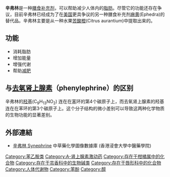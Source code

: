 {{medical}}
{{Drugbox
| IUPAC_name        = 4-[1-羟基-2-(甲基氨基)乙基]苯酚
| image             = Synephrine.svg
| CAS_number_Ref = {{cascite|correct|CAS}}
| CAS_number        = 94-07-5
| ATC_prefix        = C01
| ATC_suffix        = CA08 
| PubChem           = 7172
| Abbreviations =
| UNII_Ref = {{fdacite|correct|FDA}}
| UNII = 
| InChI = 1/C9H13NO2/c1-10-6-9(12)7-2-4-8(11)5-3-7/h2-5,9-12H,6H2,1H3
| InChIKey = YRCWQPVGYLYSOX-UHFFFAOYAW
| ChEMBL_Ref = {{ebicite|correct|EBI}}
| ChEMBL = 33720
| StdInChI_Ref = {{stdinchicite|correct|chemspider}}
| StdInChI = 1S/C9H13NO2/c1-10-6-9(12)7-2-4-8(11)5-3-7/h2-5,9-12H,6H2,1H3
| StdInChIKey_Ref = {{stdinchicite|correct|chemspider}}
| StdInChIKey = YRCWQPVGYLYSOX-UHFFFAOYSA-N
| ChemSpiderID_Ref = {{chemspidercite|correct|chemspider}}
| ChemSpiderID = 6904
| DrugBank_Ref = {{drugbankcite|correct|drugbank}}
| DrugBank = 
| ChEBI_Ref = {{ebicite|correct|EBI}}
| ChEBI = 29081
| KEGG_Ref = {{keggcite|correct|kegg}}
| KEGG = D07148
| SMILES = OC(c1ccc(O)cc1)CNC
| MeSHName =
| chemical_formula  = 
| C=9|H=13|N=1|O=2
| molecular_weight  = 167.205 g/mol
| bioavailability   = 
| protein_bound     = 
| metabolism        = 
| elimination_half-life = 
| excretion         = 
| pregnancy_AU      =  <!-- A / B1 / B2 / B3 / C / D / X -->
| pregnancy_US      =  <!-- A / B            / C / D / X -->
| pregnancy_category=  
| legal_AU          =  <!-- Unscheduled / S2 / S3 / S4 / S5 / S6 / S7 / S8 / S9 -->
| legal_CA          =  <!--             / Schedule I, II, III, IV, V, VI, VII, VIII -->
| legal_UK          =  <!-- GSL         / P       / POM / CD / Class A, B, C -->
| legal_US          =  <!-- OTC                   / Rx-only  / Schedule I, II, III, IV, V -->
| legal_status      = 
| routes_of_administration = 
}}
'''辛弗林'''是一种[[膳食补充剂|膳食补充剂]]，可以帮助减少人体内的[[脂肪|脂肪]]。尽管它的功能还存在争议，目前辛弗林已经成为了在[[美国|美国]]更具争议的另一种膳食补充剂[[麻黄|麻黄]](Ephedra)的替代品。辛弗林主要是从一种水果[[苦酸橙|苦酸橙]](Citrus aurantium)中提取出来的。

==功能==
*消耗脂肪
*增加能量
*增强代谢
*帮助[[减肥|减肥]]

==与[[去氧肾上腺素|去氧肾上腺素]]（phenylephrine）的区别==
辛弗林的[[羟基|羟基]](C<sub>9</sub>H<sub>13</sub>NO<sub>2</sub>) 连在在[[苯|苯]]环的第4个碳原子上，而去氧肾上腺素的羟基连在在苯环的第3个碳原子上。这个分子结构的微小差别可以导致这两种化学物质的生物功能的显著差别。

==外部連結==
* [http://libproject.hkbu.edu.hk/was40/detail?channelid=22253&lang=cht&searchword=code=P00047 辛弗林 Synephrine] 中草藥化學圖像數據庫 (香港浸會大學中醫藥學院) {{zh}}{{en}}

[[Category:苯乙胺类|Category:苯乙胺类]]
[[Category:Α-肾上腺素激动药|Category:Α-肾上腺素激动药]]
[[Category:存在于柑橘属中的化合物|Category:存在于柑橘属中的化合物]]
[[Category:存在于芸香科中的生物碱类|Category:存在于芸香科中的生物碱类]]
[[Category:存在于唇形科中的化合物|Category:存在于唇形科中的化合物]]
[[Category:人体代谢物|Category:人体代谢物]]
[[Category:苯酚|Category:苯酚]]
[[Category:醇|Category:醇]]